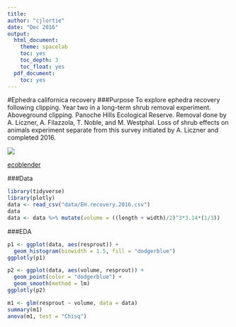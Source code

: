 ```yaml
---
title:
author: "cjlortie"
date: "Dec 2016"
output:
  html_document:
    theme: spacelab
    toc: yes
    toc_depth: 3
    toc_float: yes
  pdf_document:
    toc: yes
---
```

#Ephedra californica recovery
###Purpose
To explore ephedra recovery following clipping. Year two in a long-term shrub removal experiment. Aboveground clipping. Panoche Hills Ecological Reserve. Removal done by A. Liczner, A. Filazzola, T. Noble, and M. Westphal. Loss of shrub effects on animals experiment separate from this survey initiated by A. Liczner and completed 2016.

![](./EH.jpg)

[ecoblender](http://ecoblender.org)

###Data
```r
library(tidyverse)
library(plotly)
data <- read_csv("data/EH.recovery.2016.csv")
data
data <- data %>% mutate(volume = ((length + width)/2)^3*3.14*(1/3))

```

###EDA
```r
p1 <- ggplot(data, aes(resprout)) + 
  geom_histogram(binwidth = 1.5, fill = "dodgerblue")
ggplotly(p1)

p2 <- ggplot(data, aes(volume, resprout)) + 
  geom_point(color = "dodgerblue") + 
  geom_smooth(method = lm)
ggplotly(p2)

m1 <- glm(resprout ~ volume, data = data)
summary(m1)
anova(m1, test = "Chisq")

```
